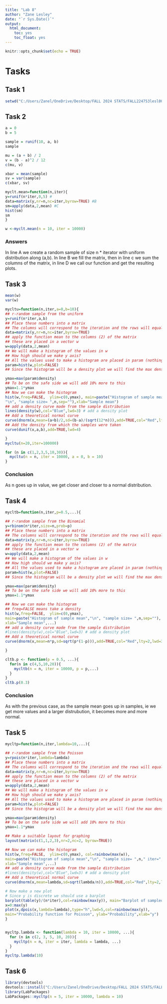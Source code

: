 ```yaml
---
title: "Lab 8"
author: "Zane Lesley"
date: "`r Sys.Date()`"
output: 
  html_document:
    toc: yes
    toc_float: yes
---
```


```r
knitr::opts_chunk$set(echo = TRUE)
```

# Tasks

## Task 1
```r
setwd("C:/Users/Zanel/OneDrive/Desktop/FALL 2024 STATS/FALL224753lesl0009/Lab/Lab 8")
```

## Task 2

```r
a = 0
b = 5

sample = runif(10, a, b)
sample

mu = (a + b) / 2
v = (b - a)^2 / 12
c(mu, v)

xbar = mean(sample)
sv = var(sample)
c(xbar, sv)
```

```r
myclt.mean=function(n,iter){
y=runif(n*iter,0,5) #
data=matrix(y,nr=n,nc=iter,byrow=TRUE) #B
sm=apply(data,2,mean) #C
hist(sm)
sm
}

w <-myclt.mean(n = 10, iter = 10000)
```

### Answers

In line A we create a random sample of size n * iterator with uniform distribution along (a,b). In line B we fill the matrix, then in line c we sum the columns of the matrix, in line D we call our function and get the resulting plots.

## Task 3

```r
mean(w)
var(w)

mycltu=function(n,iter,a=0,b=10){
## r-random sample from the uniform
y=runif(n*iter,a,b)
## Place these numbers into a matrix
## The columns will correspond to the iteration and the rows will equal the sample size n
data=matrix(y,nr=n,nc=iter,byrow=TRUE)
## apply the function mean to the columns (2) of the matrix
## these are placed in a vector w
w=apply(data,2,mean)
## We will make a histogram of the values in w
## How high should we make y axis?
## All the values used to make a histogram are placed in param (nothing is plotted yet)
param=hist(w,plot=FALSE)
## Since the histogram will be a density plot we will find the max density

ymax=max(param$density)
## To be on the safe side we will add 10% more to this
ymax=1.1*ymax
## Now we can make the histogram
hist(w,freq=FALSE,  ylim=c(0,ymax), main=paste("Histogram of sample mean",
"\n", "sample size= ",n,sep=""),xlab="Sample mean")
## add a density curve made from the sample distribution
lines(density(w),col="Blue",lwd=3) # add a density plot
## Add a theoretical normal curve 
curve(dnorm(x,mean=(a+b)/2,sd=(b-a)/(sqrt(12*n))),add=TRUE,col="Red",lty=2,lwd=3) # add a theoretical curve
## Add the density from which the samples were taken
curve(dunif(x,a,b),add=TRUE,lwd=4)

}
mycltu(n=20,iter=100000)

for (n in c(1,2,3,5,10,30)){
  mycltu(n = n, iter = 10000, a = 0, b = 10)
}
```

### Conclusion

As n goes up in value, we get closer and closer to a normal distribution.

## Task 4
```r
mycltb=function(n,iter,p=0.5,...){

## r-random sample from the Binomial
y=rbinom(n*iter,size=n,prob=p)
## Place these numbers into a matrix
## The columns will correspond to the iteration and the rows will equal the sample size n
data=matrix(y,nr=n,nc=iter,byrow=TRUE)
## apply the function mean to the columns (2) of the matrix
## these are placed in a vector w
w=apply(data,2,mean)
## We will make a histogram of the values in w
## How high should we make y axis?
## All the values used to make a histogram are placed in param (nothing is plotted yet)
param=hist(w,plot=FALSE)
## Since the histogram will be a density plot we will find the max density

ymax=max(param$density)
## To be on the safe side we will add 10% more to this
ymax=1.1*ymax

## Now we can make the histogram
## freq=FALSE means take a density
hist(w,freq=FALSE,  ylim=c(0,ymax),
main=paste("Histogram of sample mean","\n", "sample size= ",n,sep=""),
xlab="Sample mean",...)
## add a density curve made from the sample distribution
#lines(density(w),col="Blue",lwd=3) # add a density plot
## Add a theoretical normal curve 
curve(dnorm(x,mean=n*p,sd=sqrt(p*(1-p))),add=TRUE,col="Red",lty=2,lwd=3) 

}

cltb.p <- function(p = 0.5, ...){
  for(n in c(4,5,10,20)){
    mycltb(n = n, iter = 10000, p = p,...)
  }
}
cltb.p(0.3)
```

### Conclusion

As with the previous case, as the sample mean goes up in samples, ie we get more values and a larger distrubution, it becomes more and more normal.

## Task 5
```r
mycltp=function(n,iter,lambda=10,...){

## r-random sample from the Poisson
y=rpois(n*iter,lambda=lambda)
## Place these numbers into a matrix
## The columns will correspond to the iteration and the rows will equal the sample size n
data=matrix(y,nr=n,nc=iter,byrow=TRUE)
## apply the function mean to the columns (2) of the matrix
## these are placed in a vector w
w=apply(data,2,mean)
## We will make a histogram of the values in w
## How high should we make y axis?
## All the values used to make a histogram are placed in param (nothing is plotted yet)
param=hist(w,plot=FALSE)
## Since the histogram will be a density plot we will find the max density

ymax=max(param$density)
## To be on the safe side we will add 10% more to this
ymax=1.1*ymax

## Make a suitable layout for graphing
layout(matrix(c(1,1,2,3),nr=2,nc=2, byrow=TRUE))

## Now we can make the histogram
hist(w,freq=FALSE,  ylim=c(0,ymax), col=rainbow(max(w)),
main=paste("Histogram of sample mean","\n", "sample size= ",n," iter=",iter," lambda=",lambda,sep=""),
xlab="Sample mean",...)
## add a density curve made from the sample distribution
#lines(density(w),col="Blue",lwd=3) # add a density plot
## Add a theoretical normal curve 
curve(dnorm(x,mean=lambda,sd=sqrt(lambda/n)),add=TRUE,col="Red",lty=2,lwd=3) # add a theoretical curve

# Now make a new plot
# Since y is discrete we should use a barplot
barplot(table(y)/(n*iter),col=rainbow(max(y)), main="Barplot of sampled y", ylab ="Rel. Freq",xlab="y" )
x=0:max(y)
plot(x,dpois(x,lambda=lambda),type="h",lwd=5,col=rainbow(max(y)),
main="Probability function for Poisson", ylab="Probability",xlab="y")
}


mycltp.lambda <- function(lambda = 10, iter = 10000, ...){
  for (n in c(2, 3, 5, 10, 20)){
    mycltp(n = n, iter = iter, lambda = lambda, ...)
  }
}
mycltp.lambda(10)
```

## Task 6

```r
library(devtools)
devtools::install("C:/Users/Zanel/OneDrive/Desktop/FALL 2024 STATS/FALL224753lesl0009/LabPackages")
library(LabPackages)
LabPackages::mycltp(n = 5, iter = 10000, lambda = 10)
```























